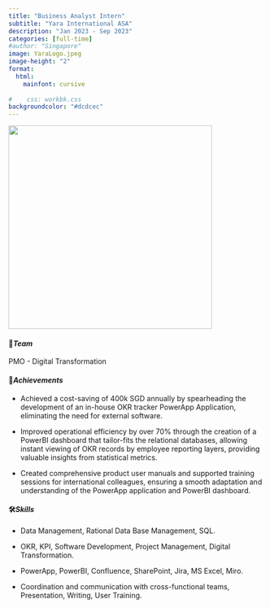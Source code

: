 ```yaml
---
title: "Business Analyst Intern"
subtitle: "Yara International ASA"
description: "Jan 2023 - Sep 2023"
categories: [full-time]
#author: "Singapore"
image: YaraLogo.jpeg
image-height: "2"
format: 
  html: 
    mainfont: cursive
  
#    css: workbk.css
backgroundcolor: "#dcdcec"
---
```


![](intern.gif){fig-align="center" width="400"}

#### 💟***Team***

PMO - Digital Transformation

#### 🥂***Achievements***

-   Achieved a cost-saving of 400k SGD annually by spearheading the development of an in-house OKR tracker PowerApp Application, eliminating the need for external software.

-   Improved operational efficiency by over 70% through the creation of a PowerBI dashboard that tailor-fits the relational databases, allowing instant viewing of OKR records by employee reporting layers, providing valuable insights from statistical metrics.

-   Created comprehensive product user manuals and supported training sessions for international colleagues, ensuring a smooth adaptation and understanding of the PowerApp application and PowerBI dashboard.

#### 🛠️***Skills***

-   Data Management, Rational Data Base Management, SQL.

-   OKR, KPI, Software Development, Project Management, Digital Transformation.

-   PowerApp, PowerBI, Confluence, SharePoint, Jira, MS Excel, Miro.

-   Coordination and communication with cross-functional teams, Presentation, Writing, User Training.
